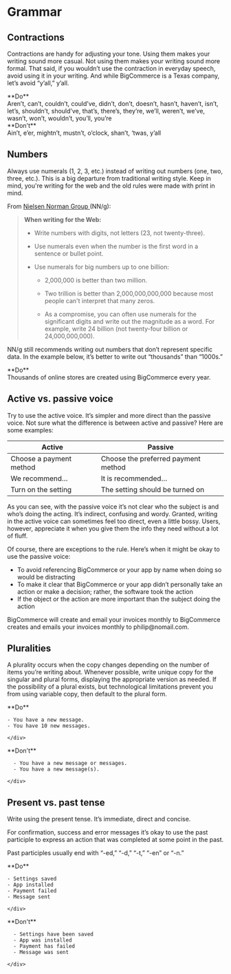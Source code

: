 
# Grammar

## Contractions

Contractions are handy for adjusting your tone. Using them makes your writing sound more casual. Not using them makes your writing sound more formal. That said, if you wouldn’t use the contraction in everyday speech, avoid using it in your writing. And while BigCommerce is a Texas company, let’s avoid “y’all,” y’all.

<DosAndDonts>
  <Dos hideHeader={true}>
    <div className="hidden">**Do**</div>
    <div>
      Aren’t, can’t, couldn’t, could’ve, didn’t, don’t, doesn’t, hasn’t, haven’t, isn’t, let’s,
      shouldn’t, should’ve, that’s, there’s, they’re, we’ll, weren’t, we’ve, wasn’t, won’t,
      wouldn’t, you’ll, you’re
    </div>
  </Dos>
  <Donts hideHeader={true}>
    <div className="hidden">**Don't**</div>
    <div>Ain’t, e’er, mightn’t, mustn’t, o’clock, shan’t, ‘twas, y’all</div>
  </Donts>
</DosAndDonts>

## Numbers

Always use numerals (1, 2, 3, etc.) instead of writing out numbers (one, two, three, etc.). This is a big departure from traditional writing style. Keep in mind, you're writing for the web and the old rules were made with print in mind.

From [Nielsen Norman Group <Icon name="external" className="inline w-4 h-auto" includesWrapper={false} />](https://www.nngroup.com/articles/web-writing-show-numbers-as-numerals/ 'https://www.nngroup.com/articles/web-writing-show-numbers-as-numerals/') (NN/g):

> **When writing for the Web:**
>
> - Write numbers with digits, not letters (23, not twenty-three).
>
> - Use numerals even when the number is the first word in a sentence or bullet point.
>
> - Use numerals for big numbers up to one billion:
>
>   - 2,000,000 is better than two million.
>
>   - Two trillion is better than 2,000,000,000,000 because most people can't interpret that many zeros.
>
>   - As a compromise, you can often use numerals for the significant digits and write out the magnitude as a word. For example, write 24 billion (not twenty-four billion or 24,000,000,000).

NN/g still recommends writing out numbers that don’t represent specific data. In the example below, it’s better to write out “thousands” than “1000s.”

<Dos hideHeader={true}>
  <div className="hidden">**Do**</div>
  <div>Thousands of online stores are created using BigCommerce every year.</div>
</Dos>

## Active vs. passive voice

Try to use the active voice. It’s simpler and more direct than the passive voice. Not sure what the difference is between active and passive? Here are some examples:

<ComparisonTable>

| Active                  | Passive                             |
| ----------------------- | ----------------------------------- |
| Choose a payment method | Choose the preferred payment method |
| We recommend…           | It is recommended…                  |
| Turn on the setting     | The setting should be turned on     |

</ComparisonTable>

As you can see, with the passive voice it’s not clear who the subject is and who’s doing the acting. It’s indirect, confusing and wordy. Granted, writing in the active voice can sometimes feel too direct, even a little bossy. Users, however, appreciate it when you give them the info they need without a lot of fluff.

Of course, there are exceptions to the rule. Here’s when it might be okay to use the passive voice:

- To avoid referencing BigCommerce or your app by name when doing so would be distracting
- To make it clear that BigCommerce or your app didn’t personally take an action or make a decision; rather, the software took the action
- If the object or the action are more important than the subject doing the action

<DosAndDonts>
  <Dos hideHeader={true}>BigCommerce will create and email your invoices monthly to</Dos>
  <Donts hideHeader={true}>
    BigCommerce creates and emails your invoices monthly to philip@nomail.com.
  </Donts>
</DosAndDonts>

## Pluralities

A plurality occurs when the copy changes depending on the number of items you’re writing about. Whenever possible, write unique copy for the singular and plural forms, displaying the appropriate version as needed. If the possibility of a plural exists, but technological limitations prevent you from using variable copy, then default to the plural form.

<DosAndDonts>
  <Dos>
    <div className="hidden">**Do**</div>
    <div>
    
    - You have a new message. 
    - You have 10 new messages.
    
    </div>
  </Dos>
  <Donts>
    <div className="hidden">**Don't**</div>
    <div>
      
      - You have a new message or messages. 
      - You have a new message(s).

    </div>

  </Donts>
</DosAndDonts>

## Present vs. past tense

Write using the present tense. It’s immediate, direct and concise.

For confirmation, success and error messages it’s okay to use the past participle to express an action that was completed at some point in the past.

Past participles usually end with “-ed,” “-d,” “-t,” “-en” or “-n.”

<DosAndDonts>
  <Dos>
    <div className="hidden">**Do**</div>
    <div>
    
    - Settings saved 
    - App installed 
    - Payment failed 
    - Message sent
    
    </div>
  </Dos>
  <Donts>
    <div className="hidden">**Don't**</div>
    <div>
      
      - Settings have been saved 
      - App was installed 
      - Payment has failed 
      - Message was sent

    </div>

  </Donts>
</DosAndDonts>
